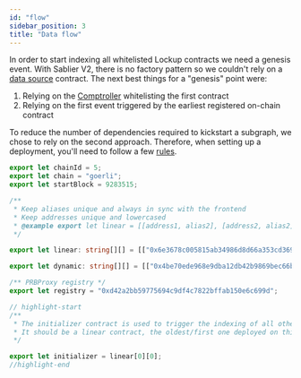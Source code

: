 ```yaml
---
id: "flow"
sidebar_position: 3
title: "Data flow"
---
```


In order to start indexing all whitelisted Lockup contracts we need a genesis event. With Sablier V2, there is no
factory pattern so we couldn't rely on a
[data source](https://thegraph.com/docs/en/developing/creating-a-subgraph/#data-source-templates) contract. The next
best things for a "genesis" point were:

1. Relying on the [Comptroller](/contracts/v2/reference/core/contract.SablierV2Comptroller) whitelisting the first
   contract
2. Relying on the first event triggered by the earliest registered on-chain contract

To reduce the number of dependencies required to kickstart a subgraph, we chose to rely on the second approach.
Therefore, when setting up a deployment, you'll need to follow a few
[rules](https://github.com/sablier-labs/v2-subgraphs/blob/main/packages/core/src/constants/chains/goerli.ts).

```ts title="core/src/constants/chains/goerli.ts"
export let chainId = 5;
export let chain = "goerli";
export let startBlock = 9283515;

/**
 * Keep aliases unique and always in sync with the frontend
 * Keep addresses unique and lowercased
 * @example export let linear = [[address1, alias2], [address2, alias2]]
 */

export let linear: string[][] = [["0x6e3678c005815ab34986d8d66a353cd3699103de", "LL"]];

export let dynamic: string[][] = [["0x4be70ede968e9dba12db42b9869bec66bedc17d7", "LD"]];

/** PRBProxy registry */
export let registry = "0xd42a2bb59775694c9df4c7822bffab150e6c699d";

// highlight-start
/**
 * The initializer contract is used to trigger the indexing of all other contracts.
 * It should be a linear contract, the oldest/first one deployed on this chain.
 */

export let initializer = linear[0][0];
//highlight-end
```
